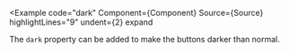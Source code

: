 
<Example
  code="dark"
  Component={Component}
  Source={Source}
  highlightLines="9"
  undent={2}
  expand
>
  The `dark` property can be added to make the buttons darker than normal.
</Example>
